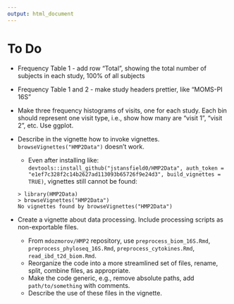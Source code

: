 ```yaml
---
output: html_document
---
```


# To Do

- Frequency Table 1 - add row "Total", showing the total number of subjects in each study, 100% of all subjects

- Frequency Table 1 and 2 - make study headers prettier, like "MOMS-PI 16S"

- Make three frequency histograms of visits, one for each study. Each bin should represent one visit type, i.e., show how many are "visit 1", "visit 2", etc. Use ggplot. 

- Describe in the vignette how to invoke vignettes. `browseVignettes("HMP2Data")` doesn't work.
    - Even after installing like: `devtools::install_github("jstansfield0/HMP2Data", auth_token = "e1ef7c328f2c14b2627ad113093b65726f9e24d3", build_vignettes = TRUE)`, vignettes still cannot be found:
```
> library(HMP2Data)
> browseVignettes("HMP2Data")
No vignettes found by browseVignettes("HMP2Data")
```


- Create a vignette about data processing. Include processing scripts as non-exportable files.
    - From `mdozmorov/HMP2` repository, use `preprocess_biom_16S.Rmd`, `preprocess_phyloseq_16S.Rmd`, `preprocess_cytokines.Rmd`, `read_ibd_t2d_biom.Rmd`.
    - Reorganize the code into a more streamlined set of files, rename, split, combine files, as appropriate.
    - Make the code generic, e.g., remove absolute paths, add `path/to/something` with comments.
    - Describe the use of these files in the vignette.

